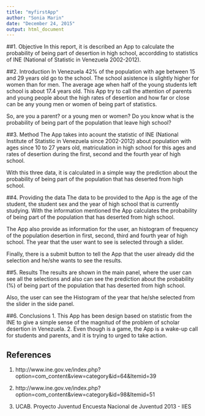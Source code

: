 ```yaml
---
title: "myfirstApp"
author: "Sonia Marin"
date: "December 24, 2015"
output: html_document
---
```


##1. Objective
In this report, it is described an App to calculate the probability of being part of desertion in high school, accordding to statistics of INE (National of Statistic in Venezuela 2002-2012).   

##2. Introduction
In Venezuela 42% of the population with age between 15 and 29 years old go to the school. The school asistence is slightly higher for women than for men. The average age when half of the young students left school is about 17.4 years old.
This App try to call the attention of parents and young people about the high rates of desertion and how far or close can be any young men or women of being part of statistics.   

So, are you a parent? or a young men or women? Do you know what is the probability of being part of the population that leave high school?   

##3. Method 
The App takes into acount the statistic of INE (National Institute of Statistic in Venezuela since 2002-2012) about population with ages since 10 to 27 years old, matriculation in high school for this ages and rates of desertion during the first, second and the fourth year of high school.   

With this three data, it is calculated in a simple way the prediction about the probability of being part of the population that has deserted from high school.   

##4. Providing the data
The data to be provided to the App is the age of the student, the student sex and the year of high school that is currently studying. With the information mentioned the App calculates the probability of being part of the population that has deserted from high school.   

The App also provide as information for the user, an histogram of frequency of the population desertion in first, second, third and fourth year of high school. The year that the user want to see is selected through a slider.   

Finally, there is a submit button to tell the App that the user already did the selection and he/she wants to see the results.   

##5. Results
The results are shown in the main panel, where the user can see all the selections and also can see the prediction about the probability (%) of being part of the population that has deserted from high school.   

Also, the user can see the Histogram of the year that he/she selected from the slider in the side panel.   

##6. Conclusions
1. This App has been design based on statistic from the INE to give a simple sense of the magnitud of the problem of scholar desertion in Venezuela.
2. Even though is a game, the App is a wake-up call for students and parents, and it is trying to urged to take action.   

## References
1. http://www.ine.gov.ve/index.php?option=com_content&view=category&id=64&Itemid=39   

2. http://www.ine.gov.ve/index.php?option=com_content&view=category&id=98&Itemid=51   

3. UCAB. Proyecto Juventud Encuesta Nacional de Juventud 2013 - IIES   


